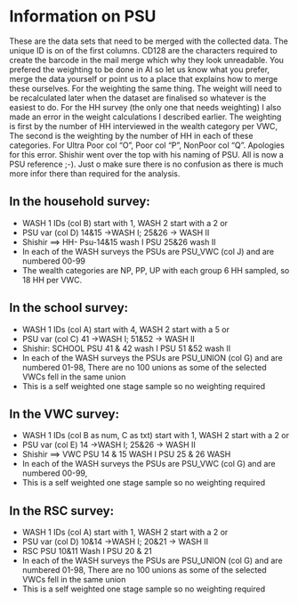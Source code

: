 # Information on PSU   
These are the data sets that need to be merged with the collected data. The unique ID is on of the first columns. CD128 are the characters required to create the barcode in the mail merge which why they look unreadable.  You prefered the weighting to be done in AI so let us know what you prefer, merge the data yourself or point us to a place that explains how to merge these ourselves.
For the weighting the same thing. The weight will need to be recalculated later when the dataset are finalised so whatever is the easiest to do.  For the HH survey (the only one that needs weighting) I also made an error in the weight calculations I described earlier.  The weighting is first by the number of HH interviewed in the wealth category per VWC, The second is the weighting by the number of HH in each of these categories. For  Ultra Poor col "O",  Poor col "P",  NonPoor col "Q". Apologies for this error.
Shishir went over the top with his naming of PSU. All is now a PSU reference ;-).  Just o make sure there is no confusion as there is much more infor there than required for the analysis.   

## In the household survey:
* WASH 1 IDs (col B) start with 1, WASH 2 start with a 2 or
* PSU var (col D) 14&15 ->WASH I; 25&26 -> WASH II
* Shishir ==> HH- Psu-14&15 wash I PSU 25&26 wash II
* In each of the WASH surveys the PSUs are PSU_VWC (col J) and are numbered  00-99
* The wealth categories are NP, PP, UP with each group 6 HH sampled, so 18 HH per VWC.

## In the school survey:
* WASH 1 IDs (col A) start with 4, WASH 2 start with a 5 or
* PSU var (col C) 41 ->WASH I; 51&52 -> WASH II
* Shishir: SCHOOL PSU 41 & 42 wash I PSU 51 &52 wash II
* In each of the WASH surveys the PSUs are PSU_UNION (col G) and are numbered  01-98, There are no 100 unions as some of the selected VWCs fell in the same union
* This is a self weighted one stage sample so no weighting required 

## In the VWC survey:
* WASH 1 IDs (col B as num, C as txt) start with 1, WASH 2 start with a 2 or
* PSU var (col E) 14 ->WASH I; 25&26 -> WASH II
* Shishir ==> VWC PSU 14 & 15 WASH I PSU 25 & 26 WASH 
* In each of the WASH surveys the PSUs are PSU_VWC (col G) and are numbered  00-99,
* This is a self weighted one stage sample so no weighting required 

## In the RSC survey:
* WASH 1 IDs (col A) start with 1, WASH 2 start with a 2 or
* PSU var (col D) 10&14 ->WASH I; 20&21 -> WASH II
* RSC PSU 10&11 Wash I PSU 20 & 21
* In each of the WASH surveys the PSUs are PSU_UNION (col G) and are numbered  01-98, There  are no 100 unions as some of the selected VWCs fell in the same union
* This is a self weighted one stage sample so no weighting required 
